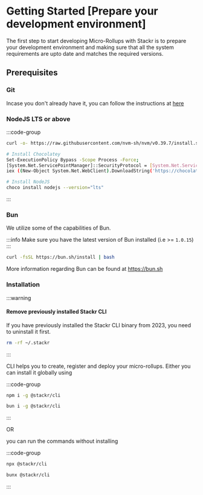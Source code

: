 # Getting Started [Prepare your development environment]

The first step to start developing Micro-Rollups with Stackr is to prepare your development environment and making sure that all the system requirements are upto date and matches the required versions.

## Prerequisites

### Git

Incase you don't already have it, you can follow the instructions at [here](https://git-scm.com/book/en/v2/Getting-Started-Installing-Git)

### NodeJS LTS or above

:::code-group

```bash [Linux / MacOS]
curl -o- https://raw.githubusercontent.com/nvm-sh/nvm/v0.39.7/install.sh | bash nvm install lts
```

```bash [Windows]
# Install Chocolatey
Set-ExecutionPolicy Bypass -Scope Process -Force;
[System.Net.ServicePointManager]::SecurityProtocol = [System.Net.ServicePointManager]::SecurityProtocol -bor 3072;
iex ((New-Object System.Net.WebClient).DownloadString('https://chocolatey.org/install.ps1'));

# Install NodeJS
choco install nodejs --version="lts"
```

:::

### Bun

We utilize some of the capabilities of Bun.

:::info
Make sure you have the latest version of Bun installed (i.e >= `1.0.15`)
:::

```sh copy
curl -fsSL https://bun.sh/install | bash
```

More information regarding Bun can be found at https://bun.sh

### Installation

:::warning

#### Remove previously installed Stackr CLI

If you have previously installed the Stackr CLI binary from 2023, you need to uninstall it first.

```bash
rm -rf ~/.stackr
```

:::

CLI helps you to create, register and deploy your micro-rollups.
Either you can install it globally using

:::code-group

```bash [npm]
npm i -g @stackr/cli
```

```bash [bun]
bun i -g @stackr/cli
```

:::

OR

you can run the commands without installing

:::code-group

```bash [npm]
npx @stackr/cli
```

```bash [bun]
bunx @stackr/cli
```

:::
